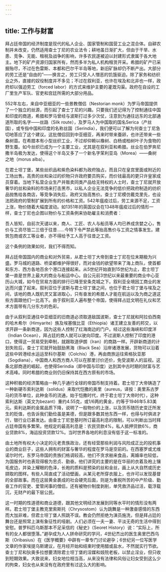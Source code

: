 ```yaml
---
---
---
```

title: 工作与财富
---




拜占廷帝国的经济制度是现代的私人企业、国家管制和国营工业之混合体。自耕农制并未改变，仍然适用查士丁尼的农业法令；耕地虽日渐扩大，但由于干旱、水患、竞争、无能、租税及战争的影响，许多农民遂被迫以封建形式隶属于各大地主。地下的矿产资源归国家所有，然而多半为私人机构租赁开采。希腊的矿产已采掘殆尽，不过在色雷斯、本都和巴尔干半岛等地，新旧矿脉却仍不断产出。大部分的劳工还是“自由的”——换言之，劳工只受人人憎恶的饥饿驱迫。除了家务和纺织业之外，直接的奴役制度并不多见；不过在叙利亚，也许在埃及和北非也一样，政府却以强迫劳工（forced labor）的方式来维护主要的灌溉沟渠。政府在自设的工厂里生产军队、官吏和宫廷所需的大部分用品。

552年左右，来自中亚细亚的一些景教僧侣（Nestorian monk）为罗马帝国提供了一个独立的丝源，而引起了查士丁尼的兴趣。只要我们还记得为了控制通往中国和印度的商道，希腊和罗马曾经与波斯打过多少次仗，注意到为通往远东的北部通道所取的名字——丝路（Silk route），及罗马人为中国取的国名Serica（产丝国），或专指中国和印度的名称丝国（Serindia），我们便可以了解为何查士丁尼急切地答应了这个建议。这批僧侣回到中亚细亚，再来时带来蚕卵，也许还带来一些桑树苗。在希腊本有小型丝织工业，不过却仰赖以橡树、白杨或柏树叶子为食物的野生蚕。如今丝织已成为一个主要工业，尤其是在叙利亚和希腊。丝业在伯罗奔尼撒半岛极为发达，使得这个半岛又多了一个新名字茉利亚岛（Morea）——桑树之地（morus alba）。

在君士坦丁堡，某些丝织品和紫色染料都为政府独占，而且只在皇宫里面或附近的工场出售。高贵的丝和染过的织物只许政府要员购买，而价钱最高的更只许皇家成员穿着。当地下私营企业生产并贩卖同类产品给无特权的人士时，查士丁尼就开放奢华的丝和染料的市场来打击黑市，以私人企业无法竞争的低价把政府制造的纺织品抛售给各商店，等竞争消失后，政府又抬高售价。查士丁尼模仿戴克里先，也设法把政府的管制扩展到所有的价格和工资。542年瘟疫过后，劳工来源不足，工资上涨，物价随着大幅度波动。如1351年的英国议会在1348年瘟疫过后的情形一样，查士丁尼也企图以物价与工资条例来协助雇主和消费者：

吾人皆知，自前次天谴以来，商人、工匠、农人与船员等人均已养成贪婪之心，售价与工资尽皆二三倍于往昔……今特下令严禁此等抬高售价与工资之情事发生。建筑包商或农工等业者，亦不得给予工人高于往昔之工资。



这个条例的效果如何，我们不得而知。

拜占廷帝国国内的商业和对外贸易，从君士坦丁大帝到查士丁尼在位末期极为兴盛。罗马城的道路、桥梁都维护得很好，而对金钱的欲望带来了海上商队，使首都和东方、西方各地百余个港口连接起来。从5世纪开始直到15世纪为止，君士坦丁堡一直是世界上最大的商业与船运中心。自公元前3世纪以来最重要的商业中心亚历山大城，如今在贸易方面的排行已降至安条克城之下。叙利亚全境因工商业的发达而兴盛了起来。叙利亚位于波斯与君士坦丁堡之间，也位于君士坦丁堡与埃及之间，该地的商人既机灵又富进取心，只有奋发的希腊人才能在航运以及为商之道这些方面跟他们一比高下。由于叙利亚人遍布整个帝国，使得拜占廷文明在礼仪和艺术方面带有几分东方的色彩。

由于从叙利亚通往中亚细亚的旧商道必须取道敌国波斯，查士丁尼就和阿拉伯西南的哈木希尔（Himyarite）族及埃塞俄比亚（Ethiopia）诸王建立友善的邦交，以求开辟一条新商道，因为这些人控制了红海南边的门户。经过这些海峡和印度洋（Indian Ocean），拜占廷的商人就可以驶向印度。不过波斯人控制了印度的港口，使得这一贸易受到牵制，就跟取道伊朗（Iran）的商路一样。开辟新商道的计划失败后，查士丁尼就开始鼓励黑海（Black Sea）沿岸诸港发展，货物可以沿着这些中转港经水运运至科尔基斯（Colchis）港，再由商旅运往索格狄亚那（Sogdiana），中国商人和西方商人可以在那里讨价还价，免受波斯人的监视。这条北部商道的崛起，也使得Serindia（即中国与印度）达到其中古时期的财富与艺术高峰。同时希腊的商业则仍旧保持其在西方原有的市场。

这种积极的经济策略由一种几乎通行全球的帝国币制支持着。君士坦丁大帝铸造了一种新硬币索利达斯（solidus）来取代恺撒的奥里（aureus，译按：奥里系古罗马的货币单位，此种金币的流通，始于恺撒时代，终于君士坦丁大帝时代），这种索利达斯（英文为bezant）重约4.55克，或1/6两的黄金，约等于1946年5.83美元。索利达斯的金属品质下降，说明了一般物价的上涨，以及货币随历史变迁所发生的贬值，也告诉我们勤俭虽是美德，但是跟多数其他东西一样，也得与时俱进才行，银行业已甚发达。由查士丁尼登基时所订最高利息的限制，可以判断出当时拜占廷帝国有多繁荣。他规定的最高利息是：农民贷款4%，私人抵押贷款6%，商业贷款8%，海运投资贷款12%。当时世界各地的利息没有低于这一标准的。

由土地所有权大小决定的元老贵族政治，还有经营那些利润与风险成正比的投机事业的商业巨子，这些人拥有的财富与奢华的程度在罗马是空前的。在西塞罗或尤维诺尔时代，东罗马帝国的贵族们格调较高，他们不贪求舶来食品，离婚率也较低，为国服务时也表现得极为忠贞、勤奋。他们讲究的主要的是在华丽的衣着及袍上镶毛皮边，并染上耀眼的色泽，长袍的质料是预染的丝和金丝，画上从大自然或历史撷取的图样。有些人简直成了活动壁画，从某元老所穿衣服上，也许可以发现基督的全部故事。而在这层黄金裹成的社会硬壳后面，则是为重税所苦的中产阶级、勤奋工作的官吏、爱管闲事的僧侣，还有被物价制度剥削，单凭救济品过活，载浮载沉，无财产的最下层公民。

这一时期的性道德和商业道德，跟其他文明经济发展到同等水平时的情形没有两样。君士坦丁堡主教克里索斯托（Chrysostom）认为跳舞是一种激奋感情的东西而大加非难，但君士坦丁堡人照跳不误。教会仍然拒绝为演员施洗，但是拜占廷的舞台还是照常上演有象征性的哑剧。人们必须在一夫一妻、平淡无奇的生活中得到安慰。普罗科匹乌斯那本不足采信的《秘史》（Seoret History）说：“实际上，所有的女人都很堕落。”避孕成为人人拼命研究的学问，4世纪杰出的医生奥里巴西乌斯（Oribasius）在《医学概要》中辟有一章专门讨论避孕；6世纪另一位写医学文章的作家埃提乌斯建议，在月经开始和结束时使用醋或盐水，不然就实行节欲。查士丁尼和狄奥多拉想要清除君士坦丁堡的淫媒和妓院老板，以禁止淫业，但只收到短期效果。大致说来，妇女地位相当高，从来没有法律和风俗让妇女受到这么少的拘束，妇女也从来没有在政府里有过这么大的影响。